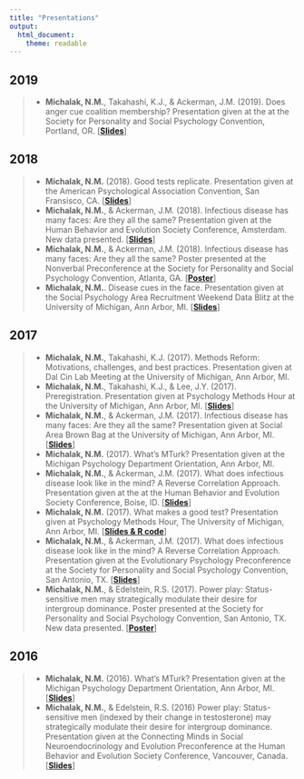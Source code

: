 ```yaml
---
title: "Presentations"
output: 
  html_document: 
    theme: readable
---
```


## 2019
> * **Michalak, N.M.**, Takahashi, K.J., & Ackerman, J.M. (2019). Does anger cue coalition membership? Presentation given at the at the Society for Personality and Social Psychology Convention, Portland, OR. [[**Slides**](https://osf.io/spkm7/)]

## 2018
> * **Michalak, N.M.** (2018). Good tests replicate. Presentation given at the American Psychological Association Convention, San Fransisco, CA. [[**Slides**](https://osf.io/rdbmh/)]
> * **Michalak, N.M.**, & Ackerman, J.M. (2018). Infectious disease has many faces: Are they all the same? Presentation given at the Human Behavior and Evolution Society Conference, Amsterdam. New data presented. [[**Slides**](https://osf.io/2d96k/)]
> * **Michalak, N.M.**, & Ackerman, J.M. (2018). Infectious disease has many faces: Are they all the same? Poster presented at the Nonverbal Preconference at the Society for Personality and Social Psychology Convention, Atlanta, GA. [[**Poster**](https://github.com/nmmichalak/nicholas_michalak/raw/master/presentations/2018/2018SPSP_michalak_nonvernal_preconference.pptx)]
> * **Michalak, N.M.**. Disease cues in the face. Presentation given at the Social Psychology Area Recruitment Weekend Data Blitz at the University of Michigan, Ann Arbor, MI. [[**Slides**](https://github.com/nmmichalak/nicholas_michalak/raw/master/presentations/2018/2018W_psychology_recruitment_social_area_datablitz.pptx)]

## 2017
> * **Michalak, N.M.**, Takahashi, K.J. (2017). Methods Reform: Motivations, challenges, and best practices. Presentation given at Dal Cin Lab Meeting at the University of Michigan, Ann Arbor, MI.
> * **Michalak, N.M.**, Takahashi, K.J., & Lee, J.Y. (2017). Preregistration. Presentation given at Psychology Methods Hour at the University of Michigan, Ann Arbor, MI. [[**Slides**](http://sites.lsa.umich.edu/methods-hour/wp-content/uploads/sites/453/2017/11/2017F_methods_hour_preregistration.pptx)]
> * **Michalak, N.M.**, & Ackerman, J.M. (2017). Infectious disease has many faces: Are they all the same? Presentation given at Social Area Brown Bag at the University of Michigan, Ann Arbor, MI. [[**Slides**](https://github.com/nmmichalak/nicholas_michalak/raw/master/presentations/2017/2017F_umich_social_brownbag_michalak.pptx)]
> * **Michalak, N.M.** (2017). What's MTurk? Presentation given at the Michigan Psychology Department Orientation, Ann Arbor, MI.
> * **Michalak, N.M.**, & Ackerman, J.M. (2017). What does infectious disease look like in the mind? A Reverse Correlation Approach. Presentation given at the at the Human Behavior and Evolution Society Conference, Boise, ID. [[**Slides**](https://github.com/nmmichalak/nicholas_michalak/raw/master/presentations/2017/2017HBES_michalak_ackerman.pptx)]
> * **Michalak, N.M.** (2017). What makes a good test? Presentation given at Psychology Methods Hour, The University of Michigan, Ann Arbor, MI. [[**Slides & R code**](https://sites.lsa.umich.edu/methods-hour/winter-2017/)]
> * **Michalak, N.M.**, & Ackerman, J.M. (2017). What does infectious disease look like in the mind? A Reverse Correlation Approach. Presentation given at the Evolutionary Psychology Preconference at the Society for Personality and Social Psychology Convention, San Antonio, TX. [[**Slides**](https://github.com/nmmichalak/nicholas_michalak/raw/master/presentations/2017/2017SPSP_evolutionary_psychology_preconference_michalak_ackerman.pptx)]
> * **Michalak, N.M.**, & Edelstein, R.S. (2017). Power play: Status-sensitive men may strategically modulate their desire for intergroup dominance. Poster presented at the Society for Personality and Social Psychology Convention, San Antonio, TX. New data presented. [[**Poster**](https://github.com/nmmichalak/nicholas_michalak/raw/master/presentations/2017/2017SPSP_intergroup_processes_poster_michalak_edelstein.pptx)]

## 2016
> * **Michalak, N.M.** (2016). What's MTurk? Presentation given at the Michigan Psychology Department Orientation, Ann Arbor, MI. [[**Slides**](https://github.com/nmmichalak/nicholas_michalak/raw/master/presentations/2016/2016W_michigan_psychology_orientation_michalak.pptx)]
> * **Michalak, N.M.**, & Edelstein, R.S. (2016) Power play: Status-sensitive men (indexed by their change in testosterone) may strategically modulate their desire for intergroup dominance. Presentation given at the Connecting Minds in Social Neuroendocrinology and Evolution Preconference at the Human Behavior and Evolution Society Conference, Vancouver, Canada. [[**Slides**](https://github.com/nmmichalak/nicholas_michalak/raw/master/presentations/2016/2016HBES_social_neuroendocrinology_preconference_michalak_edelstein.pptx)]
